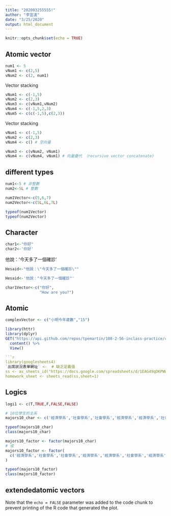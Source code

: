 ```yaml
---
title: "202003255555!"
author: "李宜遠"
date: "3/25/2020"
output: html_document
---
```



```r
knitr::opts_chunk$set(echo = TRUE)
```

## Atomic vector

```r
num1 <- 5
vNum1 <- c(2,5)
vNum2 <- c(2, num1)

```
Vector stacking
```r
vNum1 <- c(-1,5)
vNum2 <- c(2,3)
vNum3 <- c(vNum1,vNum2)
vNum4 <- c(-1,5,2,3)
vNum5 <- c(c(-1,5),c(2,3))
```
Vector stacking
```r
vNum1 <- c(-1,5)
vNum2 <- c(2,3)
vNum4 <- c() # 空向量
```

```r
vNum3 <- c(vNum2, vNum1)
vNum4 <- c(vNum4, vNum1) # 向量疊代 （recursive vector concatenate)

```
## different types
```r
num1<-5 # 非整數
num2<-5L # 整數

num1Vector<-c(5,6,7)
num2Vector<-c(5L,6L,7L)
```

```r
typeof(num1Vector)
typeof(num2Vector)
```


## Character
```r
char1<-"你好"
char2<-'你好'

```


他說：'今天多了一個確診'

```r
Hesaid<-"他說：\"今天多了一個確診\""
```

```r
Hesaid<-'他說："今天多了一個確診"'
```

```r
char1Vector<-c("你好",
               "How are you?")
```

## Atomic
```r
complexVector <- c("小明今年歲數","15")
```



```r
library(httr)
library(dplyr)
GET("https://api.github.com/repos/tpemartin/108-2-56-inclass-practice/commits") %>%
  content() %>%
  View()

```r
library(googlesheets4)
`出席狀況表單網址` <-  # 缺乏定義值
ss <- as_sheets_id("https://docs.google.com/spreadsheets/d/1EAG49qDKPWWi0ebkVr29TLrvVnoBPfkvxYY-J3xLAHY/edit#gid=458686645")
homework_sheet <- sheets_read(ss,sheet=1)
```

## Logics
```r
logi1 <- c(T,TRUE,F,FALSE,FALSE)
```

```r
# 10位學生的主系
majors10_char <- c('經濟學系','社會學系','社會學系','經濟學系','經濟學系','社會學系','經濟學系','經濟學系','經濟學系','社會學系')

typeof(majors10_char)
class(majors10_char)
```

```r
majors10_factor <- factor(majors10_char)
# 或
majors10_factor <- factor(
  c('經濟學系','社會學系','社會學系','經濟學系','經濟學系','社會學系','經濟學系','經濟學系','經濟學系','社會學系')
)

typeof(majors10_factor)
class(majors10_factor)
```


## extendedatomic vectors



Note that the `echo = FALSE` parameter was added to the code chunk to prevent printing of the R code that generated the plot.
